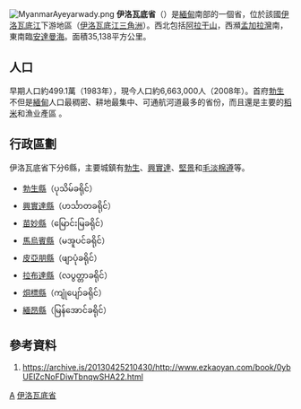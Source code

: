 {{Burmese characters}}
[[File:MyanmarAyeyarwady.png|right]]
'''伊洛瓦底省'''（{{lang-my|ဧရာဝတီတိုင်းဒေသကြီး}}）是[[緬甸|緬甸]]南部的一個省，位於該國[[伊洛瓦底江|伊洛瓦底江]]下游地區（[[伊洛瓦底江三角洲|伊洛瓦底江三角洲]]）。西北包括[[阿拉干山|阿拉干山]]，西瀕[[孟加拉灣|孟加拉灣]]南，東南臨[[安達曼海|安達曼海]]。面積35,138平方公里。

==人口==
早期人口約499.1萬（1983年），現今人口約6,663,000人（2008年）。首府[[勃生|勃生]]不但是[[緬甸|緬甸]]人口最稠密、耕地最集中、可通航河道最多的省份，而且還是主要的[[稻米|稻米]]和漁业產區<!-- 和主要產漁區-->。

==行政區劃==
伊洛瓦底省下分6縣，主要城鎮有[[勃生|勃生]]、[[興實達|興實達]]、[[堅景|堅景]]和[[毛淡棉遵|毛淡棉遵]]等。
*[[勃生縣|勃生縣]]（ပုသိမ်ခရိုင်）
*[[興實達縣|興實達縣]]（ဟင်္သာတခရိုင်）
*[[苗妙縣|苗妙縣]]（မြောင်းမြခရိုင်）
*[[馬烏賓縣|馬烏賓縣]]（မအူပင်ခရိုင်）
*[[皮亞朋縣|皮亞朋縣]]（ဖျာပုံခရိုင်）
*[[拉布達縣|拉布達縣]]（လပွတ္တာခရိုင်）
*[[烔標縣|烔標縣]]（ကျုံပျော်ခရိုင်）
*[[緬昂縣|緬昂縣]]（မြန်အောင်ခရိုင်）

== 參考資料 ==
{{Wikivoyage|伊洛瓦底}}
# [https://archive.is/20130425210430/http://www.ezkaoyan.com/book/0ybUElZcNoFDiwTbnqwSHA22.html https://archive.is/20130425210430/http://www.ezkaoyan.com/book/0ybUElZcNoFDiwTbnqwSHA22.html]{{zh}}

{{Myanmar-stub}}

{{伊洛瓦底省}}
{{缅甸行政区划}}

[[Category:緬甸省份|A]]
[[Category:伊洛瓦底省|]]
